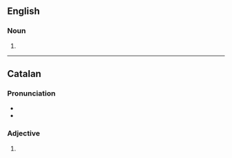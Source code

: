 ==English==

===Noun===
{{head|en|noun form}}

# {{plural of|antediluvian|lang=en}}

----

==Catalan==

===Pronunciation===
* {{ca-IPA}}
* {{rhymes|ca|ans}}

===Adjective===
{{head|ca|adjective form}}

# {{masculine plural of|ca|antediluvià}}